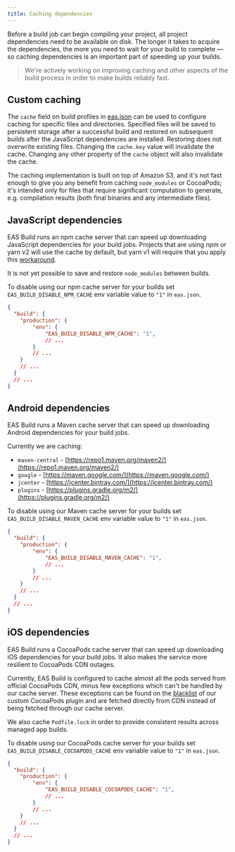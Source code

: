 ```yaml
---
title: Caching dependencies
---
```


Before a build job can begin compiling your project, all project dependencies need to be available on disk. The longer it takes to acquire the dependencies, the more you need to wait for your build to complete &mdash; so caching dependencies is an important part of speeding up your builds.

> We're actively working on improving caching and other aspects of the build process in order to make builds reliably fast.

## Custom caching

The `cache` field on build profiles in [eas.json](../build/eas-json) can be used to configure caching for specific files and directories. Specified files will be saved to persistent storage after a successful build and restored on subsequent builds after the JavaScript dependencies are installed. Restoring does not overwrite existing files. Changing the `cache.key` value will invalidate the cache. Changing any other property of the `cache` object will also invalidate the cache.

The caching implementation is built on top of Amazon S3, and it's not fast enough to give you any benefit from caching `node_modules` or CocoaPods; it's intended only for files that require significant computation to generate, e.g. compilation results (both final binaries and any intermediate files).

## JavaScript dependencies

EAS Build runs an npm cache server that can speed up downloading JavaScript dependencies for your build jobs. Projects that are using npm or yarn v2 will use the cache by default, but yarn v1 will require that you apply this [workaround](how-tos/#using-npm-cache-with-yarn-v1).

It is not yet possible to save and restore `node_modules` between builds.

To disable using our npm cache server for your builds set `EAS_BUILD_DISABLE_NPM_CACHE` env variable value to `"1"` in `eas.json`.

```json
{
  "build": {
    "production": {
        "env": {
            "EAS_BUILD_DISABLE_NPM_CACHE": "1",
            // ...
        }
        // ...
    }
    // ...
  }
  // ...
}
```

## Android dependencies

EAS Build runs a Maven cache server that can speed up downloading Android dependencies for your build jobs.

Currently we are caching:

- `maven-central` - [https://repo1.maven.org/maven2/](https://repo1.maven.org/maven2/)
- `google` - [https://maven.google.com/](https://maven.google.com/)
- `jcenter` - [https://jcenter.bintray.com/](https://jcenter.bintray.com/)
- `plugins` - [https://plugins.gradle.org/m2/](https://plugins.gradle.org/m2/)

To disable using our Maven cache server for your builds set `EAS_BUILD_DISABLE_MAVEN_CACHE` env variable value to `"1"` in `eas.json`.

```json
{
  "build": {
    "production": {
        "env": {
            "EAS_BUILD_DISABLE_MAVEN_CACHE": "1",
            // ...
        }
        // ...
    }
    // ...
  }
  // ...
}
```


## iOS dependencies

EAS Build runs a CocoaPods cache server that can speed up downloading iOS dependencies for your build jobs. It also makes the service more resilient to CocoaPods CDN outages.

Currently, EAS Build is configured to cache almost all the pods served from official CocoaPods CDN, minus few exceptions which can't be handled by our cache server. These exceptions can be found on the [blacklist](https://github.com/expo/eas-build/blob/main/packages/cocoapods-nexus-plugin/lib/cocoapods_plugin.rb#L6) of our custom CocoaPods plugin and are fetched directly from CDN instead of being fetched through our cache server.

We also cache `Podfile.lock` in order to provide consistent results across managed app builds.

To disable using our CocoaPods cache server for your builds set `EAS_BUILD_DISABLE_COCOAPODS_CACHE` env variable value to `"1"` in `eas.json`.

```json
{
  "build": {
    "production": {
        "env": {
            "EAS_BUILD_DISABLE_COCOAPODS_CACHE": "1",
            // ...
        }
        // ...
    }
    // ...
  }
  // ...
}
```
